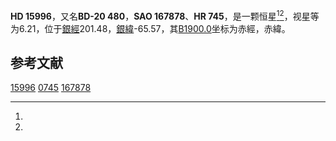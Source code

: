 {{Starbox begin
| name = HD 15996
}}
{{Starbox observe
| epoch = [[J2000.0|J2000.0]]
| constell = {{星座名待查}}<ref name=SIMBAD>{{cite web
 | url=http://simbad.u-strasbg.fr/simbad/sim-id?Ident=HR+745
 | title =Pulsating variable Star
 | publisher=Centre de Données astronomiques de Strasbourg
 | work=SIMBAD
 | accessdate=2012-07-13}}</ref><ref name=DATA>{{cite web
 | url=http://vizier.u-strasbg.fr/viz-bin/VizieR-5?-out.add=.&-source=5050&-corr=PK=HR&-out.max=9999&HR=745
 | title=VizieR Detailed Page
 | accessdate=2012-07-13
 | archive-date=2016-03-05
 | archive-url=https://web.archive.org/web/20160305001144/http://vizier.u-strasbg.fr/viz-bin/VizieR-5?-out.add=.&-source=5050&-corr=PK=HR&-out.max=9999&HR=745
 | dead-url=no
 }}</ref>
| 星官 = 
| ra = {{RA|2|33|40.2}}<ref name=SIMBAD /><ref name=DATA />
| dec = {{DEC|-20|0|7}}<ref name=SIMBAD /><ref name=DATA />
| appmag_v = 6.21<ref name=SIMBAD /><ref name=DATA />
}}
{{Starbox character
| class = K0<ref name=SIMBAD /><ref name=DATA />
| b-v = 1.1<ref name=SIMBAD /><ref name=DATA />
| u-b = <ref name=SIMBAD /><ref name=DATA />
| r-i = <ref name=SIMBAD /><ref name=DATA />
| variable = 
}}
{{Starbox astrometry
| radial_v = 
| prop_mo_ra = -6
| parallax = 
| p_error = 
}}
{{Starbox catalog
| names =BD-20 480，[[SAO星表|SAO]] 167878，[[HD星表|HD]] 15996，[[HR星表|HR]] 745}}
{{Starbox reference |Simbad=HR+745}}
{{Starbox end}}

'''HD 15996'''，又名'''BD-20 480'''，'''SAO 167878'''、'''HR 745'''，是一颗恒星<ref name=SIMBAD /><ref name=DATA />，视星等为6.21，位于[[銀道座標系|銀經]]201.48，[[銀道座標系|銀緯]]-65.57，其[[B1900.0|B1900.0]]坐标为赤經{{RA|2|29|3.3}}，赤緯{{DEC|-20|-65.57|22}}。

== 参考文献 ==
{{reflist}}

{{star-stub}}

[[Category:HD和HDE天體|15996]]
[[Category:HR天體|0745]]
[[Category:SAO天體|167878]]